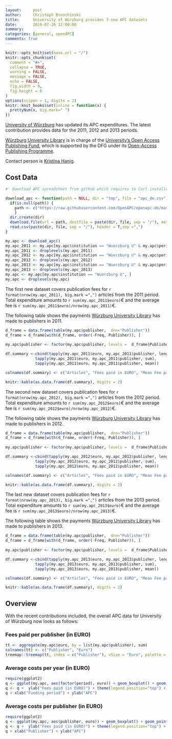 ```yaml
---
layout:     post
author:     Christoph Broschinski
title:      University of Würzburg provides 3 new APC datasets
date:       2016-07-26 12:00:00
summary:    
categories: [general, openAPC]
comments: true
---
```



```r
knitr::opts_knit$set(base.url = "/")
knitr::opts_chunk$set(
  comment = "#>",
  collapse = TRUE,
  warning = FALSE, 
  message = FALSE,
  echo = FALSE,
  fig.width = 9,
  fig.height = 6
)
options(scipen = 1, digits = 2)
knitr::knit_hooks$set(inline = function(x) {
  prettyNum(x, big.mark=" ")
})
```

[University of Würzburg](https://www.uni-wuerzburg.de) has updated its APC expenditures. The latest contribution provides data for the 2011, 2012 and 2013 periods.

[Würzburg University Library](http://www.bibliothek.uni-wuerzburg.de) is in charge of the [University's Open Access Publishing Fund](http://www.bibliothek.uni-wuerzburg.de/en/service0/electronic_publishing/open_access/open_access_journals/), which is supported by the DFG under its [Open-Access Publishing Programme](http://www.dfg.de/en/research_funding/programmes/infrastructure/lis/funding_opportunities/open_access_publishing/index.html).

Contact person is [Kristina Hanig](<mailto:openaccess@bibliothek.uni-wuerzburg.de>).

## Cost Data

```r
#' Download APC spreadsheet from github which requires to Curl installed

download_apc <- function(path = NULL, dir = "tmp", file = "apc_de.csv"){
  if(is.null(path)) {
    path <- c("https://raw.githubusercontent.com/OpenAPC/openapc-de/master/data/apc_de.csv")
    } 
  dir.create(dir) 
  download.file(url = path, destfile = paste(dir, file, sep = "/"), method = "curl")
  read.csv(paste(dir, file, sep = "/"), header = T,sep =",")
}

my.apc <- download_apc()
my.apc_2011 <- my.apc[my.apc$institution == "Wuerzburg U" & my.apc$period == 2011, ]
my.apc_2011 <- droplevels(my.apc_2011)
my.apc_2012 <- my.apc[my.apc$institution == "Wuerzburg U" & my.apc$period == 2012, ]
my.apc_2012 <- droplevels(my.apc_2012)
my.apc_2013 <- my.apc[my.apc$institution == "Wuerzburg U" & my.apc$period == 2013, ]
my.apc_2013 <- droplevels(my.apc_2013)
my.apc <- my.apc[my.apc$institution == "Wuerzburg U", ]
my.apc <- droplevels(my.apc)
```

The first new dataset covers publication fees for `r format(nrow(my.apc_2011), big.mark =",")` articles from the 2011 period. Total expenditure amounts to `r sum(my.apc_2011$euro)`€ and the average fee is `r sum(my.apc_2011$euro)/nrow(my.apc_2011)`€.

The following table shows the payments [Würzburg University Library](http://www.bibliothek.uni-wuerzburg.de) has made to publishers in 2011.

```r

d_frame = data.frame(table(my.apc$publisher,  dnn="Publisher"))                 
d_frame = d_frame[with(d_frame, order(-Freq, Publisher)), ]                                           
                                    
my.apc$publisher <- factor(my.apc$publisher, levels =  d_frame$Publisher)

df.summary <-cbind(tapply(my.apc_2011$euro, my.apc_2011$publisher, length),
             tapply(my.apc_2011$euro, my.apc_2011$publisher, sum),
             tapply(my.apc_2011$euro, my.apc_2011$publisher, mean))

colnames(df.summary) <- c("Articles", "Fees paid in EURO", "Mean Fee paid")

knitr::kable(as.data.frame(df.summary), digits = 2)
```

The second new dataset covers publication fees for `r format(nrow(my.apc_2012), big.mark =",")` articles from the 2012 period. Total expenditure amounts to `r sum(my.apc_2012$euro)`€ and the average fee is `r sum(my.apc_2012$euro)/nrow(my.apc_2012)`€.

The following table shows the payments [Würzburg University Library](http://www.bibliothek.uni-wuerzburg.de) has made to publishers in 2012.

```r

d_frame = data.frame(table(my.apc$publisher,  dnn="Publisher"))                 
d_frame = d_frame[with(d_frame, order(-Freq, Publisher)), ]                                           
                                    
my.apc$publisher <- factor(my.apc$publisher, levels =  d_frame$Publisher)

df.summary <-cbind(tapply(my.apc_2012$euro, my.apc_2012$publisher, length),
             tapply(my.apc_2012$euro, my.apc_2012$publisher, sum),
             tapply(my.apc_2012$euro, my.apc_2012$publisher, mean))

colnames(df.summary) <- c("Articles", "Fees paid in EURO", "Mean Fee paid")

knitr::kable(as.data.frame(df.summary), digits = 2)
```

The last new dataset covers publication fees for `r format(nrow(my.apc_2013), big.mark =",")` articles from the 2013 period. Total expenditure amounts to `r sum(my.apc_2013$euro)`€ and the average fee is `r sum(my.apc_2013$euro)/nrow(my.apc_2013)`€.

The following table shows the payments [Würzburg University Library](http://www.bibliothek.uni-wuerzburg.de) has made to publishers in 2013.

```r

d_frame = data.frame(table(my.apc$publisher,  dnn="Publisher"))                 
d_frame = d_frame[with(d_frame, order(-Freq, Publisher)), ]                                           
                                    
my.apc$publisher <- factor(my.apc$publisher, levels =  d_frame$Publisher)

df.summary <-cbind(tapply(my.apc_2013$euro, my.apc_2013$publisher, length),
             tapply(my.apc_2013$euro, my.apc_2013$publisher, sum),
             tapply(my.apc_2013$euro, my.apc_2013$publisher, mean))

colnames(df.summary) <- c("Articles", "Fees paid in EURO", "Mean Fee paid")

knitr::kable(as.data.frame(df.summary), digits = 2)
```

## Overview

With the recent contributions included, the overall APC data for University of Würzburg now looks as follows: 

### Fees paid per publisher (in EURO)

```r
tt <- aggregate(my.apc$euro, by = list(my.apc$publisher), sum)
colnames(tt) <- c("Publisher", "Euro")
treemap::treemap(tt, index = c("Publisher"), vSize = "Euro", palette = "Paired")
```

###  Average costs per year (in EURO)

```r
require(ggplot2)
q <- ggplot(my.apc, aes(factor(period), euro)) + geom_boxplot() + geom_point()
q <- q +  ylab("Fees paid (in EURO)") + theme(legend.position="top") + theme_bw(base_size = 18)
q + xlab("Funding period") + ylab("APC")
```

###  Average costs per publisher (in EURO)

```r
require(ggplot2)
q <- ggplot(my.apc, aes(publisher, euro)) + geom_boxplot() + geom_point()
q <- q +  ylab("Fees paid (in EURO)") + theme(legend.position="top") + theme_bw(base_size = 18) + coord_flip()
q + xlab("Publisher") + ylab("APC")
```
